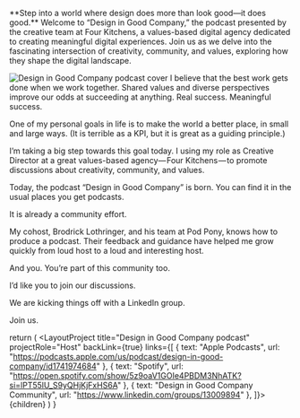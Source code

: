 
<p className="lead">**Step into a world where design does more than look good—it does good.** Welcome to “Design in Good Company,” the podcast presented by the creative team at Four Kitchens, a values-based digital agency dedicated to creating meaningful digital experiences. Join us as we delve into the fascinating intersection of creativity, community, and values, exploring how they shape the digital landscape.</p>

<Image src={podcastCover} alt="Design in Good Company podcast cover" className='max-w-[250px] float-right m-4 !mt-0' /> I believe that the best work gets done when we work together. Shared values and diverse perspectives improve our odds at succeeding at anything. Real success. Meaningful success.

One of my personal goals in life is to make the world a better place, in small and large ways. (It is terrible as a KPI, but it is great as a guiding principle.)

I’m taking a big step towards this goal today. I using my role as Creative Director at a great values-based agency— Four Kitchens — to promote discussions about creativity, community, and values.

Today, the podcast “Design in Good Company” is born. You can find it in the usual places you get podcasts.

It is already a community effort.

My cohost, Brodrick Lothringer, and his team at Pod Pony, knows how to produce a podcast. Their feedback and guidance have helped me grow quickly from loud host to a loud and interesting host.

And you. You’re part of this community too.

I’d like you to join our discussions.

We are kicking things off with a LinkedIn group.

Join us.

  return (
    <LayoutProject
      title="Design in Good Company podcast"
      projectRole="Host"
      backLink={true}
      links={[
        { text: "Apple Podcasts", url: "https://podcasts.apple.com/us/podcast/design-in-good-company/id1741974684" },
        { text: "Spotify", url: "https://open.spotify.com/show/5z9oaV1GOIe4PBDM3NhATK?si=lPT55lU_S9yQHjKjFxHS6A" },
        { text: "Design in Good Company Community", url: "https://www.linkedin.com/groups/13009894" },
      ]}>
      {children}
    </LayoutProject>
  )
}